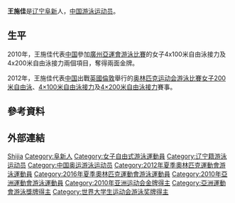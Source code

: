 {{noteTA|G1=Aquatics|1=zh-hans:0米;zh-hk:0米;zh-tw:0公尺}}
{{Infobox Swimmer
| swimmername    = 王施佳
| image          = 
| fullname       =   
| nationality    = {{PRC}}
| strokes        = [[自由泳|自由泳]]
| club           = 
| collegeteam    = 
| birth_date      = {{birth_date_and_age|1993|8|25}}<ref name="伦敦奥运">{{cite web|title=2012伦敦奥运会中国体育代表团成员名录 - 王施佳|url=http://2012teamchina.olympic.cn/index.php/personview/persons/15954|access-date=2012-07-18|archive-url=https://web.archive.org/web/20120731194337/http://2012teamchina.olympic.cn/index.php/personview/persons/15954|archive-date=2012-07-31|dead-url=yes}}{{zh-cn}}</ref>
| birth_place     = {{CHN}}[[辽宁省|辽宁省]][[阜新市|阜新市]]
| height         = {{height|m=1.74}}<ref name="伦敦奥运"/>
| weight         = {{weight|kg=62}}<ref name="伦敦奥运"/> 
| medaltemplates =
{{MedalCountry | {{CHN}} }}
{{MedalSport|女子[[游泳|游泳]]}}
{{MedalCompetition|[[亞洲運動會|亞洲運動會]]}}
{{MedalGold|[[2010年亞洲運動會|2010年 廣州]]| 4x100米自由泳接力}}
{{MedalGold|[[2010年亞洲運動會|2010年 廣州]]| 4x200米自由泳接力}}
}}
{{世大運獎牌記錄
|項目=游泳
|a1=2015
|b1=2
|c1=200公尺自由式
|a2=2015
|b2=2
|c2=4×200公尺自由式接力
}}
'''王施佳'''{{BD|1993年|8月25日||}}是[[辽宁|辽宁]][[阜新|阜新]]人，[[中国|中国]][[游泳|游泳]][[运动员|运动员]]。

==生平==
2010年，王施佳代表[[2010年亚洲运动会中国代表团|中国]]參加[[2010年亞洲運動會|廣州亞運會]][[2010年亞洲運動會游泳比賽|游泳比賽]]的女子4x100米自由泳接力及4x200米自由泳接力兩個項目，奪得兩面金牌。

2012年，王施佳代表[[2012年夏季奥林匹克运动会中国代表团|中国]]出戰[[英國|英國]][[倫敦|倫敦]]舉行的[[2012年夏季奥林匹克运动会|奥林匹克运动会]][[2012年夏季奧林匹克運動會游泳比賽|游泳比賽]][[2012年夏季奧林匹克運動會女子200米自由泳比賽|女子200米自由泳]]、[[2012年夏季奧林匹克運動會女子4×100米自由泳接力比賽|4×100米自由泳接力]]及[[2012年夏季奧林匹克運動會女子4×200米自由泳接力比賽|4×200米自由泳接力]]賽事。

== 參考資料 ==
{{Reflist}}

== 外部連結 ==

{{2012 China Olympic Swimming Team}}
{{2016 China Olympic Swimming Team}}
{{DEFAULTSORT:WANG Shijia}}
[[Category:王姓|Shijia]]
[[Category:阜新人|Category:阜新人]]
[[Category:女子自由式游泳運動員|Category:女子自由式游泳運動員]]
[[Category:辽宁籍游泳运动员|Category:辽宁籍游泳运动员]]
[[Category:中国奥运游泳运动员|Category:中国奥运游泳运动员]]
[[Category:2012年夏季奧林匹克運動會游泳運動員|Category:2012年夏季奧林匹克運動會游泳運動員]]
[[Category:2016年夏季奧林匹克運動會游泳運動員|Category:2016年夏季奧林匹克運動會游泳運動員]]
[[Category:2010年亞洲運動會游泳運動員|Category:2010年亞洲運動會游泳運動員]]
[[Category:2010年亚洲运动会金牌得主|Category:2010年亚洲运动会金牌得主]]
[[Category:亞洲運動會游泳獎牌得主|Category:亞洲運動會游泳獎牌得主]]
[[Category:世界大学生运动会游泳奖牌得主|Category:世界大学生运动会游泳奖牌得主]]